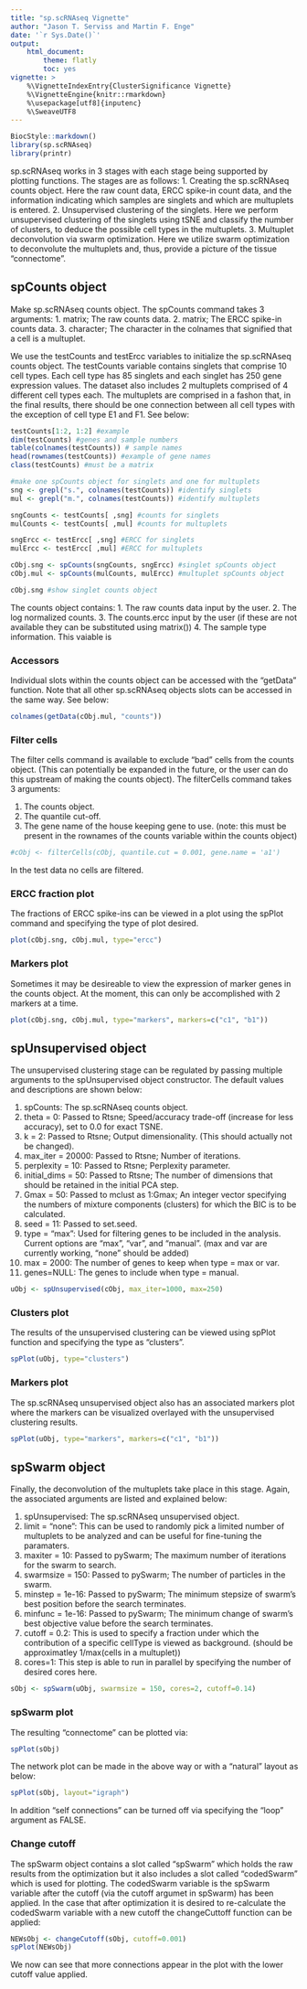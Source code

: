 ```yaml
---
title: "sp.scRNAseq Vignette"
author: "Jason T. Serviss and Martin F. Enge"
date: '`r Sys.Date()`'
output:
    html_document:
        theme: flatly
        toc: yes
vignette: >
    %\VignetteIndexEntry{ClusterSignificance Vignette} 
    %\VignetteEngine{knitr::rmarkdown} 
    %\usepackage[utf8]{inputenc}
    %\SweaveUTF8
---
```


<style>
    .col2 {
        columns: 2 200px;         /* number of columns and width in pixels*/
        -webkit-columns: 2 200px; /* chrome, safari */
        -moz-columns: 2 200px;    /* firefox */
    }
</style>

```r
BiocStyle::markdown()
library(sp.scRNAseq)
library(printr)
```

sp.scRNAseq works in 3 stages with each stage being supported by plotting functions. The stages are as follows:
1. Creating the sp.scRNAseq counts object. Here the raw count data, ERCC spike-in count data, and the information indicating which samples are singlets and which are multuplets is entered.
2. Unsupervised clustering of the singlets. Here we perform unsupervised clustering of the singlets using tSNE and classify the number of clusters, to deduce the possible cell types in the multuplets.
3. Multuplet deconvolution via swarm optimization. Here we utilize swarm optimization to deconvolute the multuplets and, thus, provide a picture of the tissue "connectome".

## spCounts object

Make sp.scRNAseq counts object. The spCounts command takes 3 arguments:
1. matrix; The raw counts data.
2. matrix; The ERCC spike-in counts data.
3. character; The character in the colnames that signified that a cell is a multuplet.

We use the testCounts and testErcc variables to initialize the sp.scRNAseq counts object. The testCounts variable contains singlets that comprise 10 cell types. Each cell type has 85 singlets and each singlet has 250 gene expression values. The dataset also includes 2 multuplets comprised of 4 different cell types each. The multuplets are comprised in a fashon that, in the final results, there should be one connection between all cell types with the exception of cell type E1 and F1. See below:

```r
testCounts[1:2, 1:2] #example
dim(testCounts) #genes and sample numbers
table(colnames(testCounts)) # sample names
head(rownames(testCounts)) #example of gene names
class(testCounts) #must be a matrix
```

```r
#make one spCounts object for singlets and one for multuplets
sng <- grepl("s.", colnames(testCounts)) #identify singlets
mul <- grepl("m.", colnames(testCounts)) #identify multuplets

sngCounts <- testCounts[ ,sng] #counts for singlets
mulCounts <- testCounts[ ,mul] #counts for multuplets

sngErcc <- testErcc[ ,sng] #ERCC for singlets
mulErcc <- testErcc[ ,mul] #ERCC for multuplets

cObj.sng <- spCounts(sngCounts, sngErcc) #singlet spCounts object
cObj.mul <- spCounts(mulCounts, mulErcc) #multuplet spCounts object

cObj.sng #show singlet counts object
```

The counts object contains:
1. The raw counts data input by the user.
2. The log normalized counts.
3. The counts.ercc input by the user (if these are not available they can be substituted using matrix())
4. The sample type information. This vaiable is

### Accessors
Individual slots within the counts object can be accessed with the "getData" function. Note that all other sp.scRNAseq objects slots can be accessed in the same way. See below:
```r
colnames(getData(cObj.mul, "counts"))
```

### Filter cells

The filter cells command is available to exclude "bad" cells from the counts object. (This can potentially be expanded in the future, or the user can do this upstream of making the counts object). The filterCells command takes 3 arguments:

1. The counts object.
2. The quantile cut-off.
3. The gene name of the house keeping gene to use. (note: this must be present in the rownames of the counts variable within the counts object)

```r
#cObj <- filterCells(cObj, quantile.cut = 0.001, gene.name = 'a1')
```

In the test data no cells are filtered.

### ERCC fraction plot
The fractions of ERCC spike-ins can be viewed in a plot using the spPlot command and specifying the type of plot desired.
```r
plot(cObj.sng, cObj.mul, type="ercc")
```

### Markers plot
Sometimes it may be desireable to view the expression of marker genes in the counts object. At the moment, this can only be accomplished with 2 markers at a time.
```r
plot(cObj.sng, cObj.mul, type="markers", markers=c("c1", "b1"))
```

## spUnsupervised object
The unsupervised clustering stage can be regulated by passing multiple arguments to the spUnsupervised object constructor. The default values and descriptions are shown below:

1. spCounts: The sp.scRNAseq counts object.
2. theta = 0: Passed to Rtsne; Speed/accuracy trade-off (increase for less accuracy), set to 0.0 for exact TSNE.
3. k = 2: Passed to Rtsne; Output dimensionality. (This should actually not be changed).
4. max_iter = 20000: Passed to Rtsne; Number of iterations.
5. perplexity = 10: Passed to Rtsne; Perplexity parameter.
6. initial_dims = 50: Passed to Rtsne; The number of dimensions that should be retained in the initial PCA step.
7. Gmax = 50: Passed to mclust as 1:Gmax; An integer vector specifying the numbers of mixture components (clusters) for which the BIC is to be calculated.
8. seed = 11: Passed to set.seed.
9. type = "max": Used for filtering genes to be included in the analysis. Current options are "max", "var", and "manual". (max and var are currently working, "none" should be added)
10. max = 2000: The number of genes to keep when type = max or var. 
11. genes=NULL: The genes to include when type = manual.

```r
uObj <- spUnsupervised(cObj, max_iter=1000, max=250)
```

### Clusters plot
The results of the unsupervised clustering can be viewed using spPlot function and specifying the type as "clusters".

```r
spPlot(uObj, type="clusters")
```

### Markers plot
The sp.scRNAseq unsupervised object also has an associated markers plot where the markers can be visualized overlayed with the unsupervised clustering results.
```r
spPlot(uObj, type="markers", markers=c("c1", "b1"))
```

## spSwarm object
Finally, the deconvolution of the multuplets take place in this stage. Again, the associated arguments are listed and explained below:

1. spUnsupervised: The sp.scRNAseq unsupervised object.
2. limit = "none": This can be used to randomly pick a limited number of multuplets to be analyzed and can be useful for fine-tuning the paramaters.
3. maxiter = 10: Passed to pySwarm; The maximum number of iterations for the swarm to search.
4. swarmsize = 150: Passed to pySwarm; The number of particles in the swarm.
5. minstep = 1e-16: Passed to pySwarm; The minimum stepsize of swarm’s best position before the search terminates.
6. minfunc = 1e-16: Passed to pySwarm; The minimum change of swarm’s best objective value before the search terminates.
7. cutoff = 0.2: This is used to specify a fraction under which the contribution of a specific cellType is viewed as background. (should be approximatley 1/max(cells in a multuplet))
8. cores=1: This step is able to run in parallel by specifying the number of desired cores here.

```r
sObj <- spSwarm(uObj, swarmsize = 150, cores=2, cutoff=0.14)
```

### spSwarm plot
The resulting "connectome" can be plotted via:

```r
spPlot(sObj)
```

The network plot can be made in the above way or with a "natural" layout as below:

```r
spPlot(sObj, layout="igraph")
```

In addition "self connections" can be turned off via specifying the "loop" argument as FALSE.

### Change cutoff
The spSwarm object contains a slot called "spSwarm" which holds the raw results from the optimization but it also includes a slot called "codedSwarm" which is used for plotting. The codedSwarm variable is the spSwarm variable after the cutoff (via the cutoff argumet in spSwarm) has been applied. In the case that after optimization it is desired to re-calculate the codedSwarm variable with a new cutoff the changeCuttoff function can be applied:

```r
NEWsObj <- changeCutoff(sObj, cutoff=0.001)
spPlot(NEWsObj)
```

We now can see that more connections appear in the plot with the lower cutoff value applied. 